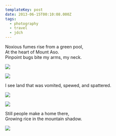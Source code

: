 ```yaml
---
templateKey: post
date: 2013-06-15T00:10:08.000Z
tags:
  - photography
  - travel
  - jdch
---
```

Noxious fumes rise from a green pool,<br/>
At the heart of Mount Aso.<br/>
Pinpoint bugs bite my arms, my neck.

![](../../assets/photos/20130607-IMG_8128.jpg)

![](../../assets/photos/20130607-IMG_8123.jpg)

I see land that was vomited, spewed, and spattered.

![](../../assets/photos/20130607-IMG_8170.jpg)

![](../../assets/photos/20130607-IMG_8185.jpg)

Still people make a home there,<br/>
Growing rice in the mountain shadow.

![](../../assets/photos/20130607-IMG_8069.jpg)
